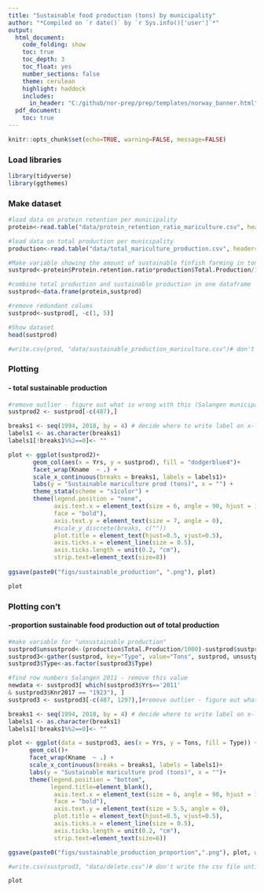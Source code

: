 ```yaml
---
title: "Sustainable food production (tons) by municipality"
author: "*Compiled on `r date()` by `r Sys.info()['user']`*"
output: 
  html_document:
    code_folding: show
    toc: true
    toc_depth: 3
    toc_float: yes
    number_sections: false
    theme: cerulean
    highlight: haddock
    includes: 
      in_header: "C:/github/nor-prep/prep/templates/norway_banner.html"
  pdf_document:
    toc: true
---
```

```r
knitr::opts_chunk$set(echo=TRUE, warning=FALSE, message=FALSE)
```
### Load libraries
```r
library(tidyverse)
library(ggthemes)
```

### Make dataset
```r
#load data on protein retention per municipality
protein<-read.table("data/protein_retention_ratio_mariculture.csv", header=TRUE, sep=",") 

#load data on total production per municipality
production<-read.table("data/total_mariculture_production.csv", header=TRUE, sep=",")

#Make variable showing the amount of sustainable finfish farming in tons, where sustainability is defined as the proportion of edible protein in terms of farmed fish compared with the amount put in in terms of feed
sustprod<-protein$Protein.retention.ratio*production$Total.Production/1000

#combine total production and sustainable production in one dataframe
sustprod<-data.frame(protein,sustprod)

#remove redundant colums
sustprod<-sustprod[, -c(1, 5)]

#Show dataset
head(sustprod)

#write.csv(prod, "data/sustainable_production_mariculture.csv")# don't write the csv file until we know if it is okay to 
```

### Plotting
#### - total sustainable production 
```r

#remove outlier - figure out what is wrong with this (Salangen municipality in 2011)!
sustprod2 <- sustprod[-c(487),]

breaks1 <- seq(1994, 2018, by = 4) # decide where to write label on x-labels
labels1 <- as.character(breaks1) 
labels1[!breaks1%%2==0]<- "" 

plot <- ggplot(sustprod2)+ 
       geom_col(aes(x = Yrs, y = sustprod), fill = "dodgerblue4")+ 
       facet_wrap(Kname  ~ .) + 
       scale_x_continuous(breaks = breaks1, labels = labels1)+ 
       labs(y = "Sustainable mariculture prod (tons)", x = "") + 
       theme_stata(scheme = "s1color") + 
       theme(legend.position = "none",  
             axis.text.x = element_text(size = 6, angle = 90, hjust = 1, vjust = 0.5, 
             face = "bold"), 
             axis.text.y = element_text(size = 7, angle = 0), 
             #scale_y_discrete(breaks, c(""))
             plot.title = element_text(hjust=0.5, vjust=0.5), 
             axis.ticks.x = element_line(size = 0.5), 
             axis.ticks.length = unit(0.2, "cm"), 
             strip.text=element_text(size=8)) 
             
ggsave(paste0("figs/sustainable_production", ".png"), plot) 

```

```r
plot
```

### Plotting con't 
#### -proportion sustainable food production out of total production
```r
#make variable for "unsustainable production"
sustprod$unsustprod<-(production$Total.Production/1000)-sustprod$sustprod
sustprod3<-gather(sustprod, key="Type", value="Tons", sustprod, unsustprod)
sustprod3$Type<-as.factor(sustprod3$Type)

#find row numbers Salangen 2011 - remove this value
newdata <- sustprod3[ which(sustprod3$Yrs=='2011' 
& sustprod3$Knr2017 == "1923"), ]
sustprod3 <- sustprod3[-c(487, 1297),]#remove outlier - figure out what is wrong with this!

breaks1 <- seq(1994, 2018, by = 4) # decide where to write label on x-labels
labels1 <- as.character(breaks1) 
labels1[!breaks1%%2==0]<- "" 

plot <- ggplot(data = sustprod3, aes(x = Yrs, y = Tons, fill = Type)) +
      geom_col()+
      facet_wrap(Kname  ~ .) +
      scale_x_continuous(breaks = breaks1, labels = labels1)+ 
      labs(y = "Sustainable mariculture prod (tons)", x = "")+
      theme(legend.position = "bottom",
            legend.title=element_blank(),
             axis.text.x = element_text(size = 6, angle = 90, hjust = 1, vjust = 0.5, 
             face = "bold"), 
             axis.text.y = element_text(size = 5.5, angle = 0), 
             plot.title = element_text(hjust=0.5, vjust=0.5), 
             axis.ticks.x = element_line(size = 0.5), 
             axis.ticks.length = unit(0.2, "cm"), 
             strip.text=element_text(size=6))

ggsave(paste0("figs/sustainable_production_proportion",".png"), plot, width = 6, height = 6) 

#write.csv(sustprod3, "data/delete.csv")# don't write the csv file until we know if it is okay to 
```

```r
plot
```
